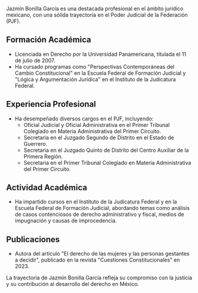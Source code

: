 Jazmín Bonilla García es una destacada profesional en el ámbito jurídico mexicano, con una sólida trayectoria en el Poder Judicial de la Federación (PJF).

## Formación Académica

- Licenciada en Derecho por la Universidad Panamericana, titulada el 11 de julio de 2007.
- Ha cursado programas como "Perspectivas Contemporáneas del Cambio Constitucional" en la Escuela Federal de Formación Judicial y "Lógica y Argumentación Jurídica" en el Instituto de la Judicatura Federal.

## Experiencia Profesional

- Ha desempeñado diversos cargos en el PJF, incluyendo:
  - Oficial Judicial y Oficial Administrativa en el Primer Tribunal Colegiado en Materia Administrativa del Primer Circuito.
  - Secretaria en el Juzgado Segundo de Distrito en el Estado de Guerrero.
  - Secretaria en el Juzgado Quinto de Distrito del Centro Auxiliar de la Primera Región.
  - Secretaria en el Primer Tribunal Colegiado en Materia Administrativa del Primer Circuito.

## Actividad Académica

- Ha impartido cursos en el Instituto de la Judicatura Federal y en la Escuela Federal de Formación Judicial, abordando temas como análisis de casos contenciosos de derecho administrativo y fiscal, medios de impugnación y causas de improcedencia.

## Publicaciones

- Autora del artículo "El derecho de las mujeres y las personas gestantes a decidir", publicado en la revista "Cuestiones Constitucionales" en 2023.

La trayectoria de Jazmín Bonilla García refleja su compromiso con la justicia y su contribución al desarrollo del derecho en México.
